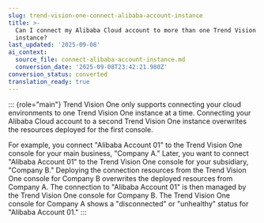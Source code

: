 ```yaml
---
slug: trend-vision-one-connect-alibaba-account-instance
title: >-
  Can I connect my Alibaba Cloud account to more than one Trend Vision One
  instance?
last_updated: '2025-09-08'
ai_context:
  source_file: connect-alibaba-account-instance.md
  conversion_date: '2025-09-08T23:42:21.980Z'
conversion_status: converted
translation_ready: true
---
```


::: {role="main"}
Trend Vision One only supports connecting your cloud environments to one Trend Vision One instance at a time. Connecting your Alibaba Cloud account to a second Trend Vision One instance overwrites the resources deployed for the first console.

For example, you connect "Alibaba Account 01" to the Trend Vision One console for your main business, "Company A." Later, you want to connect "Alibaba Account 01" to the Trend Vision One console for your subsidiary, "Company B." Deploying the connection resources from the Trend Vision One console for Company B overwrites the deployed resources from Company A. The connection to "Alibaba Account 01" is then managed by the Trend Vision One console for Company B. The Trend Vision One console for Company A shows a "disconnected" or "unhealthy" status for "Alibaba Account 01."
:::
